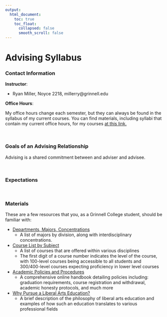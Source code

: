 ```yaml
---
output:
  html_document:
    toc: true
    toc_float:
      collapsed: false
      smooth_scroll: false
---
```


# Advising Syllabus

### Contact Information

**Instructor**:

- Ryan Miller, Noyce 2218, millerry\@grinnell.edu

**Office Hours**:

My office hours change each semester, but they can always be found in the syllabus of my current courses. You can find materials, including syllabi that contain my current office hours, for my courses [at this link.](https://remiller1450.github.io/)

$~$

### Goals of an Advising Relationship

Advising is a shared commitment between and adviser and advisee. 

$~$

### Expectations


$~$

### Materials

These are a few resources that you, as a Grinnell College student, should be familiar with:

- [Departments, Majors, Concentrations](https://catalog.grinnell.edu/content.php?catoid=29&navoid=4904)
    - A list of majors by division, along with interdisciplinary concentrations. 
- [Course List by Subject](https://catalog.grinnell.edu/content.php?catoid=29&navoid=4901)
    - A list of courses that are offered within various disciplines
    - The first digit of a course number indicates the level of the course, with 100-level courses being accessible to all students and 300/400-level courses expecting proficiency in lower level courses
- [Academic Policies and Procedures](https://catalog.grinnell.edu/content.php?catoid=12&navoid=2537)
    - A comprehensive online handbook detailing policies including: graduation requirements, course registration and withdrawal, academic honesty protocols, and much more 
- [Why Pursue a Liberal Arts Education?](https://catalog.grinnell.edu/content.php?catoid=29&navoid=4912#Elements_of_a_Liberal_Education)
    - A brief description of the philosophy of liberal arts education and examples of how such an education translates to various professional fields
